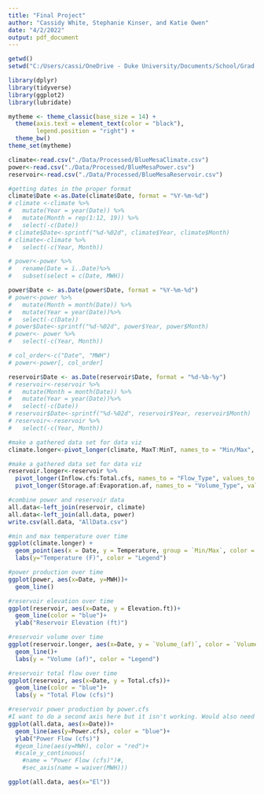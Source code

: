 ```yaml
---
title: "Final Project"
author: "Cassidy White, Stephanie Kinser, and Katie Owen"
date: "4/2/2022"
output: pdf_document
---
```

```r
getwd()
setwd("C:/Users/cassi/OneDrive - Duke University/Documents/School/Grad School/Spring 2022/Environmental Data Analytics/KinserOwensWhite_ENV872_EDA_FinalProject/")
```

```r
library(dplyr)
library(tidyverse)
library(ggplot2)
library(lubridate)

mytheme <- theme_classic(base_size = 14) +
  theme(axis.text = element_text(color = "black"), 
        legend.position = "right") + 
  theme_bw()
theme_set(mytheme)
```


```r
climate<-read.csv("./Data/Processed/BlueMesaClimate.csv")
power<-read.csv("./Data/Processed/BlueMesaPower.csv")
reservoir<-read.csv("./Data/Processed/BlueMesaReservoir.csv")
```

```r
#getting dates in the proper format 
climate$Date <-as.Date(climate$Date, format = "%Y-%m-%d")
# climate <-climate %>%
#   mutate(Year = year(Date)) %>%
#   mutate(Month = rep(1:12, 19)) %>%
#   select(-c(Date))
# climate$Date<-sprintf("%d-%02d", climate$Year, climate$Month)
# climate<-climate %>%
#   select(-c(Year, Month))

# power<-power %>%
#   rename(Date = ï..Date)%>%
#   subset(select = c(Date, MWH))

power$Date <- as.Date(power$Date, format = "%Y-%m-%d")
# power<-power %>%
#   mutate(Month = month(Date)) %>%
#   mutate(Year = year(Date))%>%
#   select(-c(Date))
# power$Date<-sprintf("%d-%02d", power$Year, power$Month)
# power<- power %>%
#   select(-c(Year, Month))

# col_order<-c("Date", "MWH")
# power<-power[, col_order]

reservoir$Date <- as.Date(reservoir$Date, format = "%d-%b-%y")
# reservoir<-reservoir %>%
#   mutate(Month = month(Date)) %>%
#   mutate(Year = year(Date))%>%
#   select(-c(Date))
# reservoir$Date<-sprintf("%d-%02d", reservoir$Year, reservoir$Month)
# reservoir<-reservoir %>%
#   select(-c(Year, Month))

#make a gathered data set for data viz
climate.longer<-pivot_longer(climate, MaxT:MinT, names_to = "Min/Max", values_to = "Temperature")

#make a gathered data set for data viz
reservoir.longer<-reservoir %>%
  pivot_longer(Inflow.cfs:Total.cfs, names_to = "Flow_Type", values_to = "Flow_(cfs)") %>%
  pivot_longer(Storage.af:Evaporation.af, names_to = "Volume_Type", values_to = "Volume_(af)")

#combine power and reservoir data
all.data<-left_join(reservoir, climate)
all.data<-left_join(all.data, power)
write.csv(all.data, "AllData.csv")
```

```r
#min and max temperature over time
ggplot(climate.longer) +
  geom_point(aes(x = Date, y = Temperature, group = `Min/Max`, color = `Min/Max`)) +
  labs(y="Temperature (F)", color = "Legend")

#power production over time
ggplot(power, aes(x=Date, y=MWH))+
  geom_line()

#reservoir elevation over time
ggplot(reservoir, aes(x=Date, y = Elevation.ft))+
  geom_line(color = "blue")+
  ylab("Reservoir Elevation (ft)")

#reservoir volume over time
ggplot(reservoir.longer, aes(x=Date, y = `Volume_(af)`, color = `Volume_Type`))+
  geom_line()+
  labs(y = "Volume (af)", color = "Legend")

#reservoir total flow over time
ggplot(reservoir, aes(x=Date, y = Total.cfs))+
  geom_line(color = "blue")+
  labs(y = "Total Flow (cfs)")

#reservoir power production by power.cfs
#I want to do a second axis here but it isn't working. Would also need to add a legend.
ggplot(all.data, aes(x=Date))+
  geom_line(aes(y=Power.cfs), color = "blue")+
  ylab("Power Flow (cfs)")
  #geom_line(aes(y=MWH), color = "red")+
  #scale_y_continuous(
    #name = "Power Flow (cfs)")#,
    #sec_axis(name = waiver(MWH)))

ggplot(all.data, aes(x="El"))    
```

